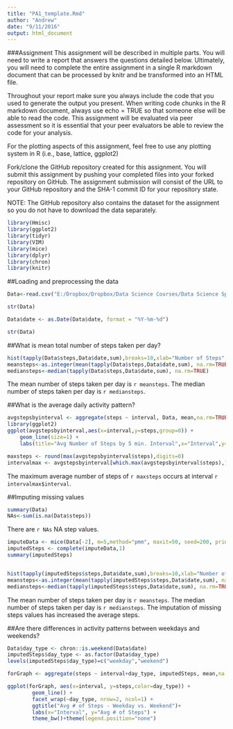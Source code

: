---
title: "PA1_template.Rmd"
author: "Andrew"
date: "9/11/2016"
output: html_document
---

###Assignment
This assignment will be described in multiple parts. You will need to write a report that answers the questions detailed below. Ultimately, you will need to complete the entire assignment in a single R markdown document that can be processed by knitr and be transformed into an HTML file.

Throughout your report make sure you always include the code that you used to generate the output you present. When writing code chunks in the R markdown document, always use echo = TRUE so that someone else will be able to read the code. This assignment will be evaluated via peer assessment so it is essential that your peer evaluators be able to review the code for your analysis.

For the plotting aspects of this assignment, feel free to use any plotting system in R (i.e., base, lattice, ggplot2)

Fork/clone the GitHub repository created for this assignment. You will submit this assignment by pushing your completed files into your forked repository on GitHub. The assignment submission will consist of the URL to your GitHub repository and the SHA-1 commit ID for your repository state.

NOTE: The GitHub repository also contains the dataset for the assignment so you do not have to download the data separately.

```{r, include=FALSE}
library(Hmisc)
library(ggplot2)
library(tidyr)
library(VIM)
library(mice)
library(dplyr)
library(chron)
library(knitr)
```

##Loading and preprocessing the data
```{r}
Data<-read.csv("E:/Dropbox/Dropbox/Data Science Courses/Data Science Specialization/05 - Reproducible Research/02 - Markdown and knitr/repdata%2Fdata%2Factivity/activity.csv")

str(Data)

Data$date <- as.Date(Data$date, format = "%Y-%m-%d")

str(Data)
```

##What is mean total number of steps taken per day?
```{r}
hist(tapply(Data$steps,Data$date,sum),breaks=10,xlab="Number of Steps",main="Total Number of Steps Per Day")
meansteps<-as.integer(mean(tapply(Data$steps,Data$date,sum), na.rm=TRUE))
mediansteps<-median(tapply(Data$steps,Data$date,sum), na.rm=TRUE)
```
The mean number of steps taken per day is `r meansteps`.
The median number of steps taken per day is `r mediansteps`.

##What is the average daily activity pattern?
```{r}
avgstepsbyinterval <- aggregate(steps ~ interval, Data, mean,na.rm=TRUE)
library(ggplot2)
ggplot(avgstepsbyinterval,aes(x=interval,y=steps,group=0)) +
    geom_line(size=1) + 
    labs(title="Avg Number of Steps by 5 min. Interval",x="Interval",y="Avg # of Steps")

maxsteps <- round(max(avgstepsbyinterval$steps),digits=0)
intervalmax <- avgstepsbyinterval[which.max(avgstepsbyinterval$steps),]
```
The maximum average number of steps of `r maxsteps` occurs at interval `r intervalmax$interval`.

##Imputing missing values
```{r}
summary(Data)
NAs<-sum(is.na(Data$steps))
```
There are `r NAs` NA step values.

```{r}
imputeData <- mice(Data[-2], m=5,method="pmm", maxit=50, seed=200, print=FALSE)
imputedSteps <- complete(imputeData,1) 
summary(imputedSteps)


hist(tapply(imputedSteps$steps,Data$date,sum),breaks=10,xlab="Number of Steps",main="Total Number of Steps Per Day")
meansteps<-as.integer(mean(tapply(imputedSteps$steps,Data$date,sum), na.rm=TRUE))
mediansteps<-median(tapply(imputedSteps$steps,Data$date,sum), na.rm=TRUE)
```
The mean number of steps taken per day is `r meansteps`.
The median number of steps taken per day is `r mediansteps`.
The imputation of missing steps values has increased the average steps.

##Are there differences in activity patterns between weekdays and weekends?
```{r}
Data$day_type <- chron::is.weekend(Data$date)
imputedSteps$day_type <- as.factor(Data$day_type)
levels(imputedSteps$day_type)=c("weekday","weekend")

forGraph <- aggregate(steps ~ interval+day_type, imputedSteps, mean,na.rm=TRUE)

ggplot(forGraph, aes(x=interval, y=steps,color=day_type)) + 
        geom_line() +
        facet_wrap(~day_type, nrow=2, ncol=1) +
        ggtitle("Avg # of Steps - Weekday vs. Weekend")+
        labs(x="Interval", y="Avg # of Steps") +
        theme_bw()+theme(legend.position="none") 
```









